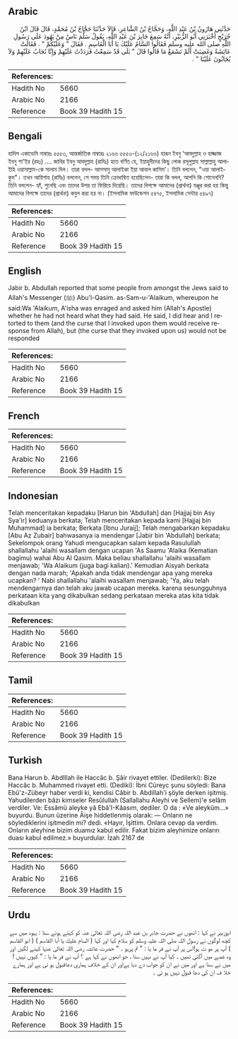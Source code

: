 ## Arabic


<div dir="rtl" lang="ar" style={{fontSize:'larger',backgroundColor:'#f8f9fa',padding:20}}>
حَدَّثَنِي هَارُونُ بْنُ عَبْدِ اللَّهِ، وَحَجَّاجُ بْنُ الشَّاعِرِ، قَالاَ حَدَّثَنَا حَجَّاجُ بْنُ مُحَمَّدٍ، قَالَ قَالَ ابْنُ جُرَيْجٍ أَخْبَرَنِي أَبُو الزُّبَيْرِ، أَنَّهُ سَمِعَ جَابِرَ بْنَ عَبْدِ اللَّهِ، يَقُولُ سَلَّمَ نَاسٌ مِنْ يَهُودَ عَلَى رَسُولِ اللَّهِ صلى الله عليه وسلم فَقَالُوا السَّامُ عَلَيْكَ يَا أَبَا الْقَاسِمِ ‏.‏ فَقَالَ ‏"‏ وَعَلَيْكُمْ ‏"‏ ‏.‏ فَقَالَتْ عَائِشَةُ وَغَضِبَتْ أَلَمْ تَسْمَعْ مَا قَالُوا قَالَ ‏"‏ بَلَى قَدْ سَمِعْتُ فَرَدَدْتُ عَلَيْهِمْ وَإِنَّا نُجَابُ عَلَيْهِمْ وَلاَ يُجَابُونَ عَلَيْنَا ‏"‏ ‏.‏
</div>
<div style={{backgroundColor:'#f8f9fa',padding:20, marginBottom: 10}}><table> <thead> <tr> <th>References:</th> <th></th> </tr> </thead> <tbody><tr><td>Hadith No</td><td>5660</td></tr><tr><td>Arabic No</td><td>2166</td></tr><tr><td>Reference</td><td>Book 39 Hadith 15</td></tr></tbody></table></div>

## Bengali


<div dir="ltr" lang="bn" style={{fontSize:'larger',backgroundColor:'#f8f9fa',padding:20}}>
হাদিস একাডেমি নাম্বারঃ ৫৫৫৩, আন্তর্জাতিক নাম্বারঃ ২১৬৬ ৫৫৫৩-(১২/২১৬৬) হারূন ইবনু ‘আবদুল্লাহ ও হাজ্জাজ ইবনু শা'ইর (রহঃ) .... জাবির ইবনু আবদুল্লাহ (রাযিঃ) হতে বর্ণিত যে, ইয়াহুদীদের কিছু লোক রসূলুল্লাহ সাল্লাল্লাহু আলাইহি ওয়াসাল্লাম-কে সালাম দিল। তারা বলল- আসসামু আলাইকা ইয়া আবাল কাসিম’। তিনি বললেন, "ওয়া আলাইকুম"। তখন আয়িশাহ (রাযিঃ) বললেন, সে সময় তিনি ক্রোধাম্বিত হয়েছিলেন- তারা কি বলল, আপনি কি শোনেননি? তিনি বললেন- হ্যাঁ, শুনেছি এবং তাদের উপর তা ফিরিয়ে দিয়েছি। তাদের বিপক্ষে আমাদের (প্রার্থনা) মঞ্জুর করা হয় কিন্তু আমাদের বিপক্ষে তাদের (প্রার্থনা) কবুল করা হয় না। (ইসলামিক ফাউন্ডেশন ৫৪৭৫, ইসলামিক সেন্টার ৫৪৯৭)
</div>
<div style={{backgroundColor:'#f8f9fa',padding:20, marginBottom: 10}}><table> <thead> <tr> <th>References:</th> <th></th> </tr> </thead> <tbody><tr><td>Hadith No</td><td>5660</td></tr><tr><td>Arabic No</td><td>2166</td></tr><tr><td>Reference</td><td>Book 39 Hadith 15</td></tr></tbody></table></div>

## English


<div dir="ltr" lang="en" style={{fontSize:'larger',backgroundColor:'#f8f9fa',padding:20}}>
Jabir b. Abdullah reported that some people from amongst the Jews said to Allah's Messenger (ﷺ) Abu'l-Qasim. as-Sam-u-'Alaikum, whereupon he said:Wa 'Alaikum, A'isha was enraged and asked him (Allah's Apostle) whether he had not heard what they had said. He said, I did hear and I retorted to them (and the curse that I invoked upon them would receive response from Allah), but (the curse that they invoked upon us) would not be responded
</div>
<div style={{backgroundColor:'#f8f9fa',padding:20, marginBottom: 10}}><table> <thead> <tr> <th>References:</th> <th></th> </tr> </thead> <tbody><tr><td>Hadith No</td><td>5660</td></tr><tr><td>Arabic No</td><td>2166</td></tr><tr><td>Reference</td><td>Book 39 Hadith 15</td></tr></tbody></table></div>

## French


<div dir="ltr" lang="fr" style={{fontSize:'larger',backgroundColor:'#f8f9fa',padding:20}}>

</div>
<div style={{backgroundColor:'#f8f9fa',padding:20, marginBottom: 10}}><table> <thead> <tr> <th>References:</th> <th></th> </tr> </thead> <tbody><tr><td>Hadith No</td><td>5660</td></tr><tr><td>Arabic No</td><td>2166</td></tr><tr><td>Reference</td><td>Book 39 Hadith 15</td></tr></tbody></table></div>

## Indonesian


<div dir="ltr" lang="id" style={{fontSize:'larger',backgroundColor:'#f8f9fa',padding:20}}>
Telah menceritakan kepadaku [Harun bin 'Abdullah] dan [Hajjaj bin Asy Sya'ir] keduanya berkata; Telah menceritakan kepada kami [Hajjaj bin Muhammad] ia berkata; Berkata [Ibnu Juraij]; Telah mengabarkan kepadaku [Abu Az Zubair] bahwasanya ia mendengar [Jabir bin 'Abdullah] berkata; Sekelompok orang Yahudi mengucapkan salam kepada Rasulullah shallallahu 'alaihi wasallam dengan ucapan 'As Saamu 'Alaika (Kematian bagimu) wahai Abu Al Qasim. Maka beliau shallallahu 'alaihi wasallam menjawab; 'Wa Alaikum (juga bagi kalian).' Kemudian Aisyah berkata dengan nada marah; 'Apakah anda tidak mendengar apa yang mereka ucapkan? ' Nabi shallallahu 'alaihi wasallam menjawab; 'Ya, aku telah mendengarnya dan telah aku jawab ucapan mereka. karena sesungguhnya perkataan kita yang dikabulkan sedang perkataan mereka atas kita tidak dikabulkan
</div>
<div style={{backgroundColor:'#f8f9fa',padding:20, marginBottom: 10}}><table> <thead> <tr> <th>References:</th> <th></th> </tr> </thead> <tbody><tr><td>Hadith No</td><td>5660</td></tr><tr><td>Arabic No</td><td>2166</td></tr><tr><td>Reference</td><td>Book 39 Hadith 15</td></tr></tbody></table></div>

## Tamil


<div dir="ltr" lang="ta" style={{fontSize:'larger',backgroundColor:'#f8f9fa',padding:20}}>

</div>
<div style={{backgroundColor:'#f8f9fa',padding:20, marginBottom: 10}}><table> <thead> <tr> <th>References:</th> <th></th> </tr> </thead> <tbody><tr><td>Hadith No</td><td>5660</td></tr><tr><td>Arabic No</td><td>2166</td></tr><tr><td>Reference</td><td>Book 39 Hadith 15</td></tr></tbody></table></div>

## Turkish


<div dir="ltr" lang="tr" style={{fontSize:'larger',backgroundColor:'#f8f9fa',padding:20}}>
Bana Harun b. Abdlllah ile Haccâc b. Şâir rivayet ettiler. (Dedilerki): Bize Haccâc b. Muhammed rivayet etti. (Dediki): İbni Cüreyc şunu söyledi: Bana Ebû'z-Zübeyr haber verdi ki, kendisi Câbir b. Abdillah'i şöyle derken işitmiş. Yahudilerden bâzı kimseler Resûlullah (Sallallahu Aleyhi ve Sellem)'e selâm verdiler. Ve: Essâmü aleyke yâ Ebâ'I-Kâasım, dediler. O da : «Ve aleyküm...» buyurdu. Bunun üzerine Âişe hiddetlenmiş olarak: — Onların ne söylediklerini işitmedin mi? dedi. «Hayır, İşittim. Onlara cevap da verdim. Onların aleyhine bizim duamız kabul edilir. Fakat bizim aleyhimize onların duası kabul edilmez.» buyurdular. İzah 2167 de
</div>
<div style={{backgroundColor:'#f8f9fa',padding:20, marginBottom: 10}}><table> <thead> <tr> <th>References:</th> <th></th> </tr> </thead> <tbody><tr><td>Hadith No</td><td>5660</td></tr><tr><td>Arabic No</td><td>2166</td></tr><tr><td>Reference</td><td>Book 39 Hadith 15</td></tr></tbody></table></div>

## Urdu


<div dir="rtl" lang="ur" style={{fontSize:'larger',backgroundColor:'#f8f9fa',padding:20}}>
ابوزبیر نے کہا : انھوں نے حضرت جابر بن عبد اللہ رضی اللہ تعالیٰ عنہ کو کہتے ہوئے سنا : یہود میں سے کچھ لوگوں نے رسول اللہ صلی اللہ علیہ وسلم کو سلام کیا اور کہا ( السام عليك يا أبا القاسم ) ( ابو القاسم ) آپ پر مو ت ہو!اس پر آپ نے فر ما یا : " تم پرہو ۔ " حضرت عائشہ رضی اللہ تعالیٰ عنہا کہنے لگیں اور وہ غصے میں آگئی تھیں ۔ کیا آپ نے نہیں سنا ، جو انھوں نے کہا ہے ؟ آپ نے فر ما یا : " کیوں نہیں !میں نے سنا ہے اور میں نے ان کو جواب دے دیا ہےاور ان کے خلاف ہماری دعاقبول ہو تی ہے اور ہمارے خلا ف ان کی دعا قبول نہیں ہو تی ۔
</div>
<div style={{backgroundColor:'#f8f9fa',padding:20, marginBottom: 10}}><table> <thead> <tr> <th>References:</th> <th></th> </tr> </thead> <tbody><tr><td>Hadith No</td><td>5660</td></tr><tr><td>Arabic No</td><td>2166</td></tr><tr><td>Reference</td><td>Book 39 Hadith 15</td></tr></tbody></table></div>